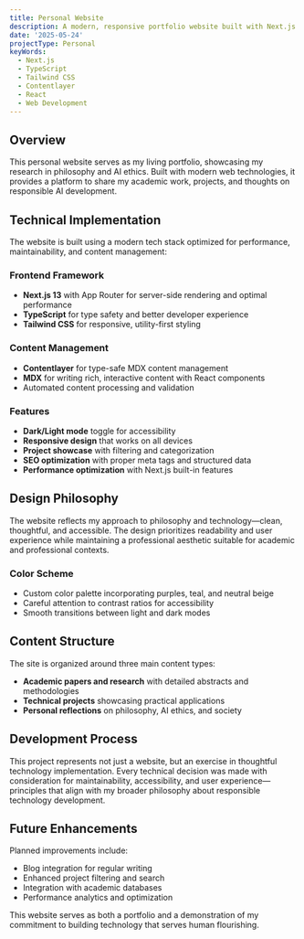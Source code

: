 ```yaml
---
title: Personal Website
description: A modern, responsive portfolio website built with Next.js showcasing my work in philosophy and AI ethics
date: '2025-05-24'
projectType: Personal
keyWords:
  - Next.js
  - TypeScript
  - Tailwind CSS
  - Contentlayer
  - React
  - Web Development
---
```


## Overview

This personal website serves as my living portfolio, showcasing my research in philosophy and AI ethics. Built with modern web technologies, it provides a platform to share my academic work, projects, and thoughts on responsible AI development.

## Technical Implementation

The website is built using a modern tech stack optimized for performance, maintainability, and content management:

### Frontend Framework
- **Next.js 13** with App Router for server-side rendering and optimal performance
- **TypeScript** for type safety and better developer experience
- **Tailwind CSS** for responsive, utility-first styling

### Content Management
- **Contentlayer** for type-safe MDX content management
- **MDX** for writing rich, interactive content with React components
- Automated content processing and validation

### Features
- **Dark/Light mode** toggle for accessibility
- **Responsive design** that works on all devices
- **Project showcase** with filtering and categorization
- **SEO optimization** with proper meta tags and structured data
- **Performance optimization** with Next.js built-in features

## Design Philosophy

The website reflects my approach to philosophy and technology—clean, thoughtful, and accessible. The design prioritizes readability and user experience while maintaining a professional aesthetic suitable for academic and professional contexts.

### Color Scheme
- Custom color palette incorporating purples, teal, and neutral beige
- Careful attention to contrast ratios for accessibility
- Smooth transitions between light and dark modes

## Content Structure

The site is organized around three main content types:
- **Academic papers and research** with detailed abstracts and methodologies
- **Technical projects** showcasing practical applications
- **Personal reflections** on philosophy, AI ethics, and society

## Development Process

This project represents not just a website, but an exercise in thoughtful technology implementation. Every technical decision was made with consideration for maintainability, accessibility, and user experience—principles that align with my broader philosophy about responsible technology development.

## Future Enhancements

Planned improvements include:
- Blog integration for regular writing
- Enhanced project filtering and search
- Integration with academic databases
- Performance analytics and optimization

This website serves as both a portfolio and a demonstration of my commitment to building technology that serves human flourishing.
